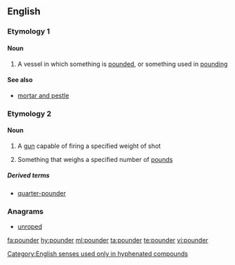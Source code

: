 ==English==

===Etymology 1===
{{suffix|pound|gloss1=verb|er|gloss2=agent suffix|lang=en}}

====Noun====
{{en-noun}}

# A vessel in which something is [[pounded]], or something used in [[pounding]]

====See also====
* [[mortar and pestle]]

===Etymology 2===
{{suffix|pound|gloss1=measure of weight|er|lang=en}}

====Noun====
{{en-noun}}

# {{context|only in combination|lang=en}} A [[gun]] capable of firing a specified weight of shot
# {{context|only in combination|lang=en}} Something that weighs a specified number of [[pound]]s

=====Derived terms=====
* [[quarter-pounder]]

===Anagrams===
* [[unroped#English|unroped]]

[[Category:English senses used only in hyphenated compounds]]

[[fa:pounder]]
[[hy:pounder]]
[[ml:pounder]]
[[ta:pounder]]
[[te:pounder]]
[[vi:pounder]]